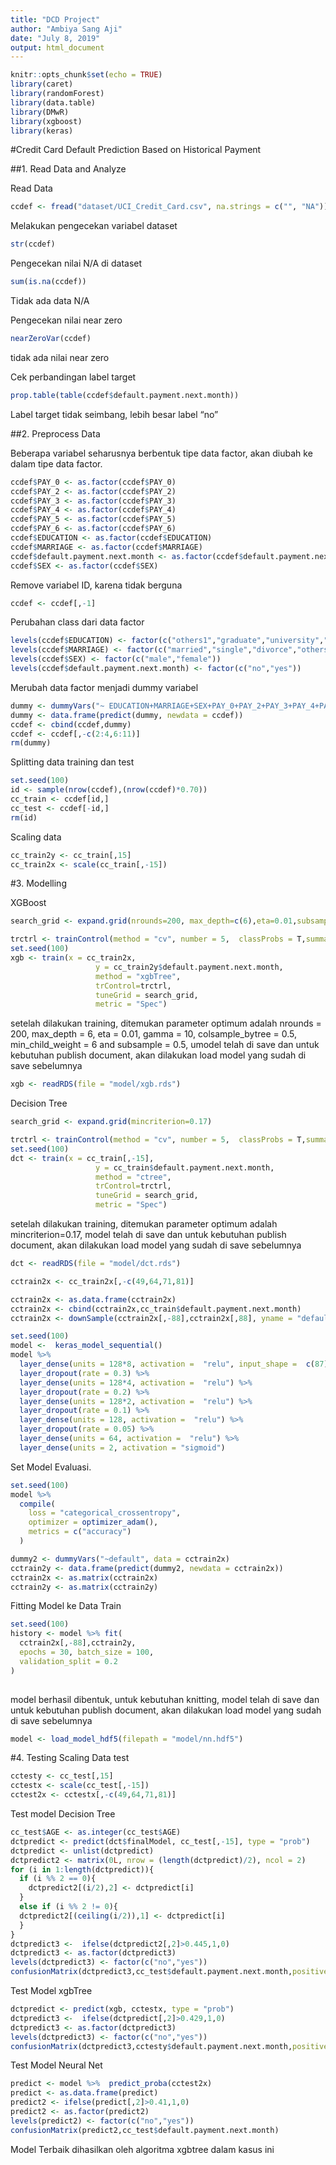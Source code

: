```yaml
---
title: "DCD Project"
author: "Ambiya Sang Aji"
date: "July 8, 2019"
output: html_document
---
```


```r
knitr::opts_chunk$set(echo = TRUE)
library(caret)
library(randomForest)
library(data.table)
library(DMwR)
library(xgboost)
library(keras)
```

#Credit Card Default Prediction Based on Historical Payment

##1. Read Data and Analyze

Read Data

```r
ccdef <- fread("dataset/UCI_Credit_Card.csv", na.strings = c("", "NA"))
```

Melakukan pengecekan variabel dataset

```r
str(ccdef)
```
Pengecekan nilai N/A di dataset

```r
sum(is.na(ccdef))
```
Tidak ada data N/A


Pengecekan nilai near zero
```r
nearZeroVar(ccdef)
```

tidak ada nilai near zero

Cek perbandingan label target

```r
prop.table(table(ccdef$default.payment.next.month))
```

Label target tidak seimbang, lebih besar label "no"

##2. Preprocess Data

Beberapa variabel seharusnya berbentuk tipe data factor, akan diubah ke dalam tipe data factor.

```r
ccdef$PAY_0 <- as.factor(ccdef$PAY_0)
ccdef$PAY_2 <- as.factor(ccdef$PAY_2)
ccdef$PAY_3 <- as.factor(ccdef$PAY_3)
ccdef$PAY_4 <- as.factor(ccdef$PAY_4)
ccdef$PAY_5 <- as.factor(ccdef$PAY_5)
ccdef$PAY_6 <- as.factor(ccdef$PAY_6)
ccdef$EDUCATION <- as.factor(ccdef$EDUCATION)
ccdef$MARRIAGE <- as.factor(ccdef$MARRIAGE)
ccdef$default.payment.next.month <- as.factor(ccdef$default.payment.next.month)
ccdef$SEX <- as.factor(ccdef$SEX)
```

Remove variabel ID, karena tidak berguna

```r
ccdef <- ccdef[,-1]
```

Perubahan class dari data factor

```r
levels(ccdef$EDUCATION) <- factor(c("others1","graduate","university","high school","others2","others3","others4"))
levels(ccdef$MARRIAGE) <- factor(c("married","single","divorce","others"))
levels(ccdef$SEX) <- factor(c("male","female"))
levels(ccdef$default.payment.next.month) <- factor(c("no","yes"))
```

Merubah data factor menjadi dummy variabel

```r
dummy <- dummyVars("~ EDUCATION+MARRIAGE+SEX+PAY_0+PAY_2+PAY_3+PAY_4+PAY_5+PAY_6", data = ccdef)
dummy <- data.frame(predict(dummy, newdata = ccdef))
ccdef <- cbind(ccdef,dummy)
ccdef <- ccdef[,-c(2:4,6:11)]
rm(dummy)
```

Splitting data training dan test

```r
set.seed(100)
id <- sample(nrow(ccdef),(nrow(ccdef)*0.70))
cc_train <- ccdef[id,]
cc_test <- ccdef[-id,]
rm(id)
```

Scaling data

```r
cc_train2y <- cc_train[,15]
cc_train2x <- scale(cc_train[,-15])
```

#3. Modelling

XGBoost
```r
search_grid <- expand.grid(nrounds=200, max_depth=c(6),eta=0.01,subsample=c(0.5), colsample_bytree=c(0.5), gamma=c(10),min_child_weight=c(6))

trctrl <- trainControl(method = "cv", number = 5,  classProbs = T,summaryFunction = twoClassSummary, sampling = "down")
set.seed(100)
xgb <- train(x = cc_train2x, 
                   y = cc_train2y$default.payment.next.month,
                   method = "xgbTree",
                   trControl=trctrl,
                   tuneGrid = search_grid,
                   metric = "Spec")
```

setelah dilakukan training, ditemukan parameter optimum adalah nrounds = 200, max_depth = 6, eta = 0.01, gamma = 10, colsample_bytree = 0.5, min_child_weight = 6 and subsample = 0.5, umodel telah di save dan untuk kebutuhan publish document, akan dilakukan load model yang sudah di save sebelumnya 

```r
xgb <- readRDS(file = "model/xgb.rds")
```
Decision Tree 
```r
search_grid <- expand.grid(mincriterion=0.17)

trctrl <- trainControl(method = "cv", number = 5,  classProbs = T,summaryFunction = twoClassSummary, sampling = "down")
set.seed(100)
dct <- train(x = cc_train[,-15], 
                   y = cc_train$default.payment.next.month,
                   method = "ctree",
                   trControl=trctrl,
                   tuneGrid = search_grid,
                   metric = "Spec")
```

setelah dilakukan training, ditemukan parameter optimum adalah mincriterion=0.17, model telah di save dan untuk kebutuhan publish document, akan dilakukan load model yang sudah di save sebelumnya 

```r
dct <- readRDS(file = "model/dct.rds")
```

```r
cctrain2x <- cc_train2x[,-c(49,64,71,81)]
```

```r
cctrain2x <- as.data.frame(cctrain2x)
cctrain2x <- cbind(cctrain2x,cc_train$default.payment.next.month)
cctrain2x <- downSample(cctrain2x[,-88],cctrain2x[,88], yname = "default" )
```

```r
set.seed(100)
model <-  keras_model_sequential()
model %>%
  layer_dense(units = 128*8, activation =  "relu", input_shape =  c(87)) %>% 
  layer_dropout(rate = 0.3) %>% 
  layer_dense(units = 128*4, activation =  "relu") %>% 
  layer_dropout(rate = 0.2) %>% 
  layer_dense(units = 128*2, activation =  "relu") %>% 
  layer_dropout(rate = 0.1) %>% 
  layer_dense(units = 128, activation =  "relu") %>% 
  layer_dropout(rate = 0.05) %>% 
  layer_dense(units = 64, activation =  "relu") %>% 
  layer_dense(units = 2, activation = "sigmoid")
```

Set Model Evaluasi.
```r
set.seed(100)
model %>%
  compile(
    loss = "categorical_crossentropy",
    optimizer = optimizer_adam(),
    metrics = c("accuracy")
  )
```

```r
dummy2 <- dummyVars("~default", data = cctrain2x)
cctrain2y <- data.frame(predict(dummy2, newdata = cctrain2x))
cctrain2x <- as.matrix(cctrain2x)
cctrain2y <- as.matrix(cctrain2y)
```


Fitting Model ke Data Train
```r
set.seed(100)
history <- model %>% fit(      
  cctrain2x[,-88],cctrain2y,
  epochs = 30, batch_size = 100,
  validation_split = 0.2
)
  
```

model berhasil dibentuk, untuk kebutuhan knitting, model telah di save dan untuk kebutuhan publish document, akan dilakukan load model yang sudah di save sebelumnya 

```r
model <- load_model_hdf5(filepath = "model/nn.hdf5")
```


#4. Testing
Scaling Data test

```r
cctesty <- cc_test[,15]
cctestx <- scale(cc_test[,-15])
cctest2x <- cctestx[,-c(49,64,71,81)]
```

Test model Decision Tree

```r
cc_test$AGE <- as.integer(cc_test$AGE)
dctpredict <- predict(dct$finalModel, cc_test[,-15], type = "prob")
dctpredict <- unlist(dctpredict)
dctpredict2 <- matrix(0L, nrow = (length(dctpredict)/2), ncol = 2) 
for (i in 1:length(dctpredict)){
  if (i %% 2 == 0){
    dctpredict2[(i/2),2] <- dctpredict[i]
  }
  else if (i %% 2 != 0){
  dctpredict2[(ceiling(i/2)),1] <- dctpredict[i]
  }
}
dctpredict3 <-  ifelse(dctpredict2[,2]>0.445,1,0)
dctpredict3 <- as.factor(dctpredict3)
levels(dctpredict3) <- factor(c("no","yes"))
confusionMatrix(dctpredict3,cc_test$default.payment.next.month,positive='yes')
```


Test Model xgbTree
```r
dctpredict <- predict(xgb, cctestx, type = "prob")
dctpredict3 <-  ifelse(dctpredict[,2]>0.429,1,0)
dctpredict3 <- as.factor(dctpredict3)
levels(dctpredict3) <- factor(c("no","yes"))
confusionMatrix(dctpredict3,cctesty$default.payment.next.month,positive='yes')
```

Test Model Neural Net

```r
predict <- model %>%  predict_proba(cctest2x)
predict <- as.data.frame(predict)
predict2 <- ifelse(predict[,2]>0.41,1,0)
predict2 <- as.factor(predict2)
levels(predict2) <- factor(c("no","yes"))
confusionMatrix(predict2,cc_test$default.payment.next.month)
```

Model Terbaik dihasilkan oleh algoritma xgbtree dalam kasus ini